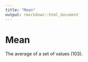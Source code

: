 ```yaml
---
title: "Mean"
output: rmarkdown::html_document
---
```


# Mean

The average of a set of values (103).
